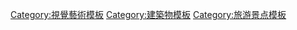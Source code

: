 [[Category:視覺藝術模板|Category:視覺藝術模板]]
[[Category:建築物模板|Category:建築物模板]]
[[Category:旅游景点模板|Category:旅游景点模板]]